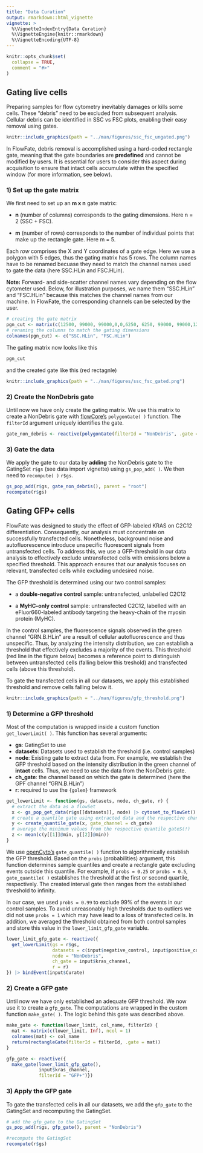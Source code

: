 ```yaml
---
title: "Data Curation"
output: rmarkdown::html_vignette
vignette: >
  %\VignetteIndexEntry{Data Curation}
  %\VignetteEngine{knitr::rmarkdown}
  %\VignetteEncoding{UTF-8}
---
```


```r
knitr::opts_chunk$set(
  collapse = TRUE,
  comment = "#>"
)
```

## Gating live cells

Preparing samples for flow cytometry inevitably damages or kills some cells. These "debris" need to be excluded from subsequent analysis. Cellular debris can be identified in SSC vs FSC plots, enabling their easy removal using gates.

```r
knitr::include_graphics(path = "../man/figures/ssc_fsc_ungated.png")
```

In FlowFate, debris removal is accomplished using a hard-coded rectangle gate, meaning that the gate boundaries are **predefined** and cannot be modified by users. It is essential for users to consider this aspect during acquisition to ensure that intact cells accumulate within the specified window (for more information, see below).

### 1) Set up the gate matrix

We first need to set up an **m x n** gate matrix:

-   **n** (number of columns) corresponds to the gating dimensions. Here n = 2 (SSC + FSC).

-   **m** (number of rows) corresponds to the number of individual points that make up the rectangle gate. Here m = 5.

Each *row* comprises the X and Y coordinates of a gate edge. Here we use a polygon with 5 edges, thus the gating matrix has 5 rows. The column names have to be renamed becuase they need to match the channel names used to gate the data (here SSC.HLin and FSC.HLin).

**Note:** Forward- and side-scatter channel names vary depending on the flow cytometer used. Below, for illustration purposes, we name them "SSC.HLin" and "FSC.HLin" because this matches the channel names from our machine. In FlowFate, the corresponding channels can be selected by the user.

```r
# creating the gate matrix
pgn_cut <- matrix(c(12500, 99000, 99000,0,0,6250, 6250, 99000, 99000,12500), ncol = 2, nrow = 5)
# renaming the columns to match the gating dimensions
colnames(pgn_cut) <- c("SSC.HLin", "FSC.HLin")
```

The gating matrix now looks like this

```r
pgn_cut
```

and the created gate like this (red rectagnle)

```r
knitr::include_graphics(path = "../man/figures/ssc_fsc_gated.png")
```

### 2) Create the NonDebris gate

Until now we have only create the gating matrix. We use this matrix to create a NonDebris gate with [flowCore's](https://bioconductor.org/packages/release/bioc/html/flowCore.html) `polygonGate( )` function. The `filterId` argument uniquely identifies the gate.

```r
gate_non_debris <- reactive(polygonGate(filterId = "NonDebris", .gate = pgn_cut))
```

### 3) Gate the data

We apply the gate to our data by **adding** the NonDebris gate to the GatingSet `r$gs` (see data import vignette) using `gs_pop_add( )`. We then need to `recompute( )` `r$gs`. 

```r
gs_pop_add(r$gs, gate_non_debris(), parent = "root")
recompute(r$gs)
```

## Gating GFP+ cells

FlowFate was designed to study the effect of GFP-labeled KRAS on C2C12 differentiation. Consequently, our analysis must concentrate on successfully transfected cells. Nonetheless, background noise and autofluorescence introduce unspecific fluorescent signals from untransfected cells. To address this, we use a GFP-threshold in our data analysis to effectively exclude untransfected cells with emissions below a specified threshold. This approach ensures that our analysis focuses on relevant, transfected cells while excluding undesired noise.

The GFP threshold is determined using our two control samples:

-   a **double-negative control** sample: untransfected, unlabelled C2C12

-   a **MyHC-only control** sample: untransfected C2C12, labelled with an eFluor660-labeled antibody targeting the heavy-chain of the myosin protein (MyHC).

In the control samples, the fluorescence signals observed in the green channel "GRN.B.HLin" are a result of cellular autofluorescence and thus unspecific. Thus, by analyzing the intensity distribution, we can establish a threshold that effectively excludes a majority of the events. This threshold (red line in the figure below) becomes a reference point to distinguish between untransfected cells (falling below this treshold) and transfected cells (above this threshold). 

To gate the transfected cells in all our datasets, we apply this established threshold and remove cells falling below it.

```r
knitr::include_graphics(path = "../man/figures/gfp_threshold.png")
```

### 1) Determine a GFP threshold

Most of the computation is wrapped inside a custom function `get_lowerLimit( )`. This function has several arguments:

-   **gs**: GatingSet to use
-   **datasets**: Datasets used to establish the threshold (i.e. control samples)
-   **node**: Existing gate to extract data from. For example, we establish the GFP threshold based on the intensity distribution in the green channel of **intact** cells. Thus, we need to use the data from the NonDebris gate.
-   **ch_gate**: the channel based on which the gate is determined (here the GPF channel "GRN.B.HLin")
-   **r**: required to use the `{golem}` framework

```r
get_lowerLimit <- function(gs, datasets, node, ch_gate, r) {
  # extract the data as a flowSet
  x <- gs_pop_get_data(r$gs[[datasets]], node) |> cytoset_to_flowSet()
  # create a quantile gate using extracted data and the respective channel name
  y <- create_quantile_gate(x, gate_channel = ch_gate)
  # average the minimum values from the respective quantile gateS(!)
  z <- mean(c(y[[1]]@min, y[[2]]@min))
}
```


We use [openCyto's](https://bioconductor.org/packages/release/bioc/html/openCyto.html) `gate_quantile( )` function to algorithmically establish the GFP threshold. Based on the `probs` (probabilities) argument, this function determines sample quantiles and create a rectangle gate excluding events outside this quantile. For example, if `probs = 0.25` or `probs = 0.5`, `gate_quantile( )` establishes the threshold at the first or second quartile, respectively. The created interval gate then ranges from the established threshold to infinity. 

In our case, we used `probs = 0.99` to exclude 99% of the events in our control samples. To avoid unreasonably high thresholds due to outliers we did not use `probs = 1` which may have lead to a loss of transfected cells. In addition, we averaged the threshold obtained from both control samples and store this value in the `lower_limit_gfp_gate` variable.

```r
lower_limit_gfp_gate <- reactive({
  get_lowerLimit(gs = r$gs,
                 datasets = c(input$negative_control, input$positive_control_myhc),
                 node = "NonDebris",
                 ch_gate = input$kras_channel,
                 r = r)
}) |> bindEvent(input$Curate)
```


### 2) Create a GFP gate

Until now we have only established an adequate GFP threshold. We now use it to create a `gfp_gate`. The computations are wrapped in the custom function `make_gate( )`. The logic behind this gate was described above.

```r
make_gate <- function(lower_limit, col_name, filterId) {
  mat <- matrix(c(lower_limit, Inf), ncol = 1)
  colnames(mat) <- col_name
  return(rectangleGate(filterId = filterId, .gate = mat))
}

gfp_gate <- reactive({
  make_gate(lower_limit_gfp_gate(),
            input$kras_channel,
            filterId = "GFP+")})
```

### 3) Apply the GFP gate

To gate the transfected cells in all our datasets, we add the `gfp_gate` to the GatingSet and recomputing the GatingSet.

```r
# add the gfp_gate to the GatingSet
gs_pop_add(r$gs, gfp_gate(), parent = "NonDebris")

#recompute the GatingSet
recompute(r$gs)
```
